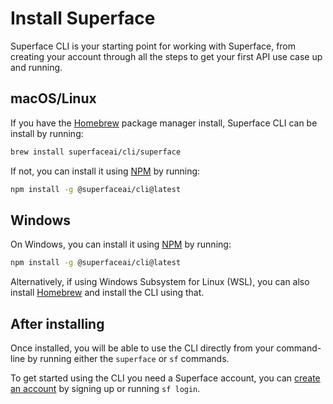 # Install Superface

Superface CLI is your starting point for working with Superface, from creating your account through all the steps to get your first API use case up and running.

## macOS/Linux

If you have the [Homebrew](https://brew.sh) package manager install, Superface CLI can be install by running:

```bash
brew install superfaceai/cli/superface
```

If not, you can install it using [NPM](https://npmjs.org) by running:

```bash
npm install -g @superfaceai/cli@latest
```

## Windows

On Windows, you can install it using [NPM](https://npmjs.org) by running:

```bash
npm install -g @superfaceai/cli@latest
```

Alternatively, if using Windows Subsystem for Linux (WSL), you can also install [Homebrew](https://brew.sh/) and install the CLI using that.

## After installing

Once installed, you will be able to use the CLI directly from your command-line by running either the `superface` or `sf` commands.

To get started using the CLI you need a Superface account, you can [create an account](https://superface.ai/create-account) by signing up or running `sf login`.
